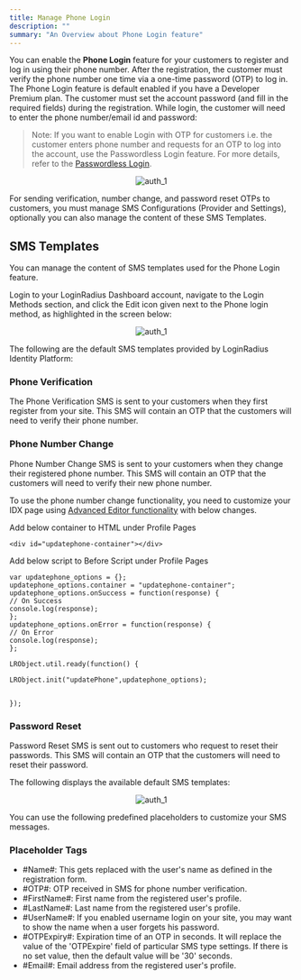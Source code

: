 ```yaml
---
title: Manage Phone Login
description: ""
summary: "An Overview about Phone Login feature"
---
```


You can enable the **Phone Login** feature for your customers to register and log in using their phone number. After the registration, the customer must verify the phone number one time via a one-time password (OTP) to log in. The Phone Login feature is default enabled if you have a Developer Premium plan. The customer must set the account password (and fill in the required fields) during the registration. While login, the customer will need to enter the phone number/email id and password:

> Note: If you want to enable Login with OTP for customers i.e. the customer enters phone number and requests for an OTP to log into the account, use the Passwordless Login feature. For more details, refer to the [Passwordless Login](/howto/passwordless-login/).


<div style="text-align:center">
  <img src="../assets/loginscreen.png" alt="auth_1" /> 
</div>

For sending verification, number change, and password reset OTPs to customers, you must manage SMS Configurations (Provider and Settings), optionally you can also manage the content of these SMS Templates.

## SMS Templates

You can manage the content of SMS templates used for the Phone Login feature. 

Login to your LoginRadius Dashboard account, navigate to the Login Methods section, and click the Edit icon given next to the Phone login method, as highlighted in the screen below:

<div style="text-align:center">
  <img src="../assets/phonelogin.png" alt="auth_1" /> 
</div>

The following are the default SMS templates provided by LoginRadius Identity Platform:


### Phone Verification
The Phone Verification SMS is sent to your customers when they first register from your site. This SMS will contain an OTP that the customers will need to verify their phone number.

### Phone Number Change
Phone Number Change SMS is sent to your customers when they change their registered phone number. This SMS will contain an OTP that the customers will need to verify their new phone number.

To use the phone number change functionality, you need to customize your IDX page using [Advanced Editor functionality](/howto/advanced-editor/) with below changes. 

Add below container to HTML under Profile Pages

```
<div id="updatephone-container"></div>
```

Add below script to Before Script under Profile Pages

```
var updatephone_options = {};
updatephone_options.container = "updatephone-container";
updatephone_options.onSuccess = function(response) {
// On Success
console.log(response);
};
updatephone_options.onError = function(response) {
// On Error
console.log(response);
};

LRObject.util.ready(function() {

LRObject.init("updatePhone",updatephone_options);


});

```

### Password Reset
Password Reset SMS is sent out to customers who request to reset their passwords. This SMS will contain an OTP that the customers will need to reset their password.

The following displays the available default SMS templates:

<div style="text-align:center">
  <img src="../assets/template.png" alt="auth_1" /> 
</div>


You can use the following predefined placeholders to customize your SMS messages.

### Placeholder Tags
- #Name#: This gets replaced with the user's name as defined in the registration form.
- #OTP#: OTP received in SMS for phone number verification.
- #FirstName#: First name from the registered user's profile.
- #LastName#: Last name from the registered user's profile.
- #UserName#: If you enabled username login on your site, you may want to show the name when a user forgets his password.
- #OTPExpiry#: Expiration time of an OTP in seconds. It will replace the value of the 'OTPExpire' field of particular SMS type settings. If there is no set value, then the default value will be '30' seconds.
- #Email#: Email address from the registered user's profile.